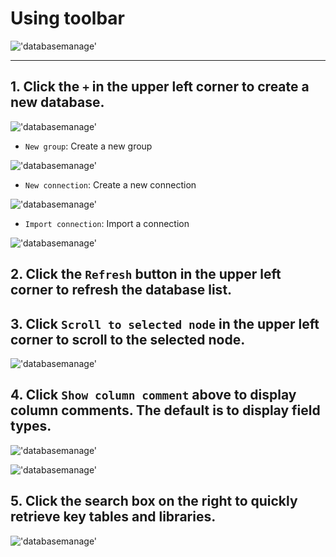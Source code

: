 # Using toolbar

!['databasemanage'](/image/connection-manage/databasemanage77.png)

---

## 1. Click the `+` in the upper left corner to create a new database.

!['databasemanage'](/image/connection-manage/databasemanage55.png)

- `New group`: Create a new group

!['databasemanage'](/image/connection-manage/databasemanage44.png)

- `New connection`: Create a new connection

!['databasemanage'](/image/connection-manage/databasemanage22.png)

- `Import connection`: Import a connection

!['databasemanage'](/image/connection-manage/databasemanage33.png)

## 2. Click the `Refresh` button in the upper left corner to refresh the database list.

## 3. Click `Scroll to selected node` in the upper left corner to scroll to the selected node.

!['databasemanage'](/image/connection-manage/Scroll.png)

## 4. Click `Show column comment` above to display column comments. The default is to display field types.

!['databasemanage'](/image/connection-manage/column-comment2.png)

!['databasemanage'](/image/connection-manage/column-comment3.png)

## 5. Click the search box on the right to quickly retrieve key tables and libraries.

!['databasemanage'](/image/connection-manage/searchBar.png)